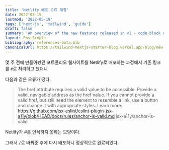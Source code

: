 ```yaml
---
title: 'Netlify 배포 오류 해결'
date: 2022-05-19
lastmod: '2022-05-19'
tags: ['next-js', 'tailwind', 'guide']
draft: false
summary: 'An overview of the new features released in v1 - code block copy, multiple authors, frontmatter layout and more'
layout: PostSimple
bibliography: references-data.bib
canonicalUrl: https://tailwind-nextjs-starter-blog.vercel.app/blog/new-features-in-v1/
---
```


몇 주 전에 만들어놨던 포트폴리오 웹사이트를 Netlify로 배포하는 과정에서
기존 링크를 `#`로 처리하고 했더니

다음과 같은 오류가 떴다.

> The href attribute requires a valid value to be accessible. Provide a valid, navigable address as the href value. If you cannot provide a valid href, but still need the element to resemble a link, use a button and change it with appropriate styles. Learn more: https://github.com/jsx-eslint/eslint-plugin-jsx-a11y/blob/HEAD/docs/rules/anchor-is-valid.md jsx-a11y/anchor-is-valid

Netlify가 #를 인식하지 못하는 모양이다.

그래서 `/`로 바꿔준 후에 다시 배포하니 정상적으로 완료되었다.

